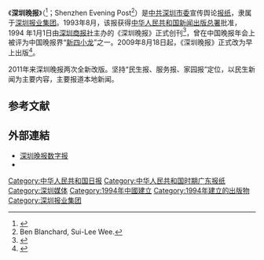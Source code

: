 {{Infobox newspaper
|name = 深圳晚报<br/><small>Shenzhen Evening News<small>
|type = 日报
|format = 
|foundation = 1994年1月1日
|owners = [[深圳报业集团|深圳报业集团]]
|publisher = 深圳报业集团
|cost = 
|language = [[中文|中文]]
|headquarters = {{CHN}}[[广东省|广东省]][[深圳市|深圳市]][[福田区|福田区]]商报路2号
|website = {{url|http://wb.sznews.com}}   
|CN      = 44-0149    
}}

《'''深圳晚报'''》（{{lang-en|Shenzhen Evening News}}<ref name="Stern2013">{{cite book|author=Rachel E. Stern|title=Environmental Litigation in China: A Study in Political Ambivalence|url=https://books.google.com/books?id=zjYhAwAAQBAJ&pg=PA283|date=11 March 2013|publisher=Cambridge University Press|isbn=978-1-107-31095-7|pages=283–|access-date=2020-06-30|archive-date=2020-07-03|archive-url=https://web.archive.org/web/20200703030748/https://books.google.com/books?id=zjYhAwAAQBAJ&pg=PA283|dead-url=no}}</ref>；Shenzhen Evening Post<ref>Ben Blanchard, Sui-Lee Wee.{{cite web|url=https://www.reuters.com/article/us-china-landslide-construction/chinas-shenzhen-warned-of-waste-problem-a-year-before-disaster-idUSKBN0U40W320151221|title=China's Shenzhen warned of waste problem a year before disaster|date=Dec 21, 2015|publisher=[[Reuters|Reuters]]|access-date=2020-06-30|archive-date=2020-06-30|archive-url=https://web.archive.org/web/20200630201521/https://www.reuters.com/article/us-china-landslide-construction/chinas-shenzhen-warned-of-waste-problem-a-year-before-disaster-idUSKBN0U40W320151221|dead-url=no}}</ref>）是[[中共|中共]][[深圳市委|深圳市委]]宣传舆论[[报纸|报纸]]，隶属于[[深圳报业集团|深圳报业集团]]。1993年8月，该报获得[[中华人民共和国新闻出版总署|中华人民共和国新闻出版总署]]批准，1994 年1月1日由[[深圳商报社|深圳商报社]]主办的《深圳晚报》正式创刊<ref>{{cite book|title=中国经济特区大辞典|url=https://books.google.com/books?id=Woe2AAAAIAAJ|year=1996|publisher=人民出版社|pages=238-|access-date=2020-06-30|archive-date=2021-08-10|archive-url=https://web.archive.org/web/20210810061110/https://books.google.com/books?id=Woe2AAAAIAAJ|dead-url=no}}</ref>，曾在中国晚报年会上被评为中国晚报界“[[新四小龙|新四小龙]]”之一。2009年8月18日起，《深圳晚报》正式改为早上出版<ref>{{cite web|url=http://www.sz.gov.cn/zjsz/sznj/content/post_1357848.html|title=文化--深圳年鉴 - 深圳市政府|date=2011-03-08|publisher=深圳政府在线|access-date=2020-06-30|archive-date=2020-06-30|archive-url=https://web.archive.org/web/20200630114520/http://www.sz.gov.cn/zjsz/sznj/content/post_1357848.html|dead-url=no}}</ref>。

2011年来深圳晚报两次全新改版。坚持“民生报、服务报、家园报”定位，以民生新闻为主要内容，主要报道本地新闻。

== 参考文献 ==
{{Reflist}}

==外部連結==
* [http://wb.sznews.com 深圳晚报数字报] {{Wayback|url=http://wb.sznews.com/ |date=20200726122500 }} 
* {{Sinaweibo|id=shenzheneveningnews}}

[[Category:中华人民共和国日报|Category:中华人民共和国日报]]
[[Category:中华人民共和国时期广东报纸|Category:中华人民共和国时期广东报纸]]
[[Category:深圳媒体|Category:深圳媒体]]
[[Category:1994年中國建立|Category:1994年中國建立]]
[[Category:1994年建立的出版物|Category:1994年建立的出版物]]
[[Category:深圳报业集团|Category:深圳报业集团]]